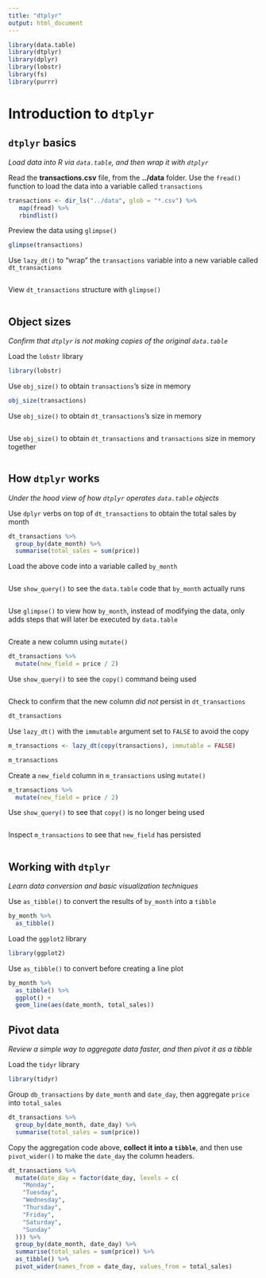 ```yaml
---
title: "dtplyr"
output: html_document
---
```


```r
library(data.table)
library(dtplyr)
library(dplyr)
library(lobstr)
library(fs)
library(purrr)
```

# Introduction to `dtplyr`

## `dtplyr` basics
*Load data into R via `data.table`, and then wrap it with `dtplyr`*

Read the **transactions.csv** file, from the **../data** folder. Use the `fread()` function to load the data into a variable called `transactions`
```r
transactions <- dir_ls("../data", glob = "*.csv") %>%
   map(fread) %>%
   rbindlist()
```

Preview the data using `glimpse()`
```r
glimpse(transactions)
```

Use `lazy_dt()` to "wrap" the `transactions` variable into a new variable called `dt_transactions`
```r

```

View `dt_transactions` structure with `glimpse()`
```r

```

## Object sizes
*Confirm that `dtplyr` is not making copies of the original `data.table`*

Load the `lobstr` library
```r
library(lobstr)
```

Use `obj_size()` to obtain `transactions`'s size in memory
```r
obj_size(transactions)
```

Use `obj_size()` to obtain `dt_transactions`'s size in memory
```r

```

Use `obj_size()` to obtain `dt_transactions` and `transactions` size in memory together
```r

```

## How `dtplyr` works
*Under the hood view of how `dtplyr` operates `data.table` objects*

Use `dplyr` verbs on top of `dt_transactions` to obtain the total sales by month
```r
dt_transactions %>%
  group_by(date_month) %>%
  summarise(total_sales = sum(price))
```

Load the above code into a variable called `by_month`
```r

```

Use `show_query()` to see the `data.table` code that `by_month` actually runs
```r

```

Use `glimpse()` to view how `by_month`, instead of modifying the data, only adds steps that will later be executed by `data.table`
```r

```
    
Create a new column using `mutate()`
```r
dt_transactions %>%
  mutate(new_field = price / 2)
```

Use `show_query()` to see the `copy()` command being used
```r

```

Check to confirm that the new column *did not* persist in `dt_transactions`
```r
dt_transactions
```

Use `lazy_dt()` with the `immutable` argument set to `FALSE` to avoid the copy
```r
m_transactions <- lazy_dt(copy(transactions), immutable = FALSE)
```

```r
m_transactions
```

Create a `new_field` column in `m_transactions` using `mutate()`
```r
m_transactions %>% 
  mutate(new_field = price / 2)
```

Use `show_query()` to see that `copy()` is no longer being used
```r

```

Inspect `m_transactions` to see that `new_field` has persisted
```r

```

## Working with `dtplyr`
*Learn data conversion and basic visualization techniques*

Use `as_tibble()` to convert the results of `by_month` into a `tibble`
```r
by_month %>%
  as_tibble()
```

Load the `ggplot2` library
```r
library(ggplot2)
```

Use `as_tibble()` to convert before creating a line plot 
```r
by_month %>%
  as_tibble() %>%
  ggplot() +
  geom_line(aes(date_month, total_sales))
```

## Pivot data
*Review a simple way to aggregate data faster, and then pivot it as a tibble*

Load the `tidyr` library
```r
library(tidyr)
```

Group `db_transactions` by `date_month` and `date_day`, then aggregate `price` into `total_sales`
```r
dt_transactions %>%
  group_by(date_month, date_day) %>% 
  summarise(total_sales = sum(price))
```

Copy the aggregation code above, **collect it into a `tibble`**, and then use `pivot_wider()` to make the `date_day` the column headers.
```r
dt_transactions %>%
  mutate(date_day = factor(date_day, levels = c(
    "Monday", 
    "Tuesday", 
    "Wednesday", 
    "Thursday", 
    "Friday", 
    "Saturday", 
    "Sunday"
  ))) %>%
  group_by(date_month, date_day) %>% 
  summarise(total_sales = sum(price)) %>%
  as_tibble() %>%
  pivot_wider(names_from = date_day, values_from = total_sales)
```
